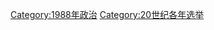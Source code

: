 {{Cat topic in year| topic=选举| year=1988}}
{{Commonscat|Elections in 1988}}

[[Category:1988年政治|Category:1988年政治]]
[[Category:20世纪各年选举|Category:20世纪各年选举]]